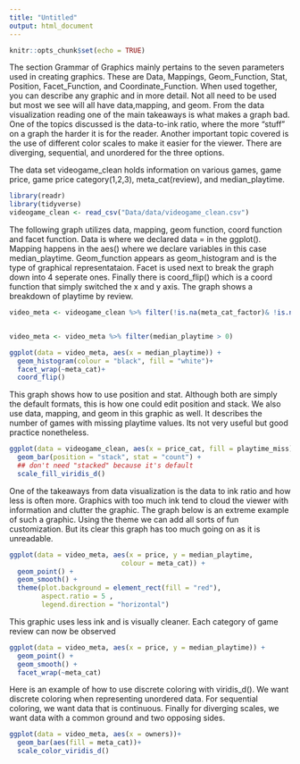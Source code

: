 ```yaml
---
title: "Untitled"
output: html_document
---
```


```r
knitr::opts_chunk$set(echo = TRUE)
```

The section Grammar of Graphics mainly pertains to the seven parameters used in creating graphics. These are Data, Mappings, Geom_Function, Stat, Position, Facet_Function, and Coordinate_Function. When used together, you can describe any graphic and in more detail. Not all need to be used but most we see will all have data,mapping, and geom. From the data visualization reading one of the main takeaways is what makes a graph bad. One of the topics discussed is the data-to-ink ratio, where the more "stuff" on a graph the harder it is for the reader. Another important topic covered is the use of different color scales to make it easier for the viewer. There are diverging, sequential, and unordered for the three options.


The data set videogame_clean holds information on various games, game price, game price category(1,2,3), meta_cat(review), and median_playtime.

```r
library(readr)
library(tidyverse)
videogame_clean <- read_csv("Data/data/videogame_clean.csv")
```

The following graph utilizes data, mapping, geom function, coord function and facet function. Data is where we declared data = in the ggplot(). Mapping happens in the aes() where we declare variables in this case median_playtime. Geom_function appears as geom_histogram and is the type of graphical representataion. Facet is used next to break the graph down into 4 seperate ones. Finally there is coord_flip() which is a coord function that simply switched the x and y axis. The graph shows a breakdown of playtime by review. 

```r
video_meta <- videogame_clean %>% filter(!is.na(meta_cat_factor)& !is.na(price_cat))


video_meta <- video_meta %>% filter(median_playtime > 0)

ggplot(data = video_meta, aes(x = median_playtime)) +
  geom_histogram(colour = "black", fill = "white")+
  facet_wrap(~meta_cat)+
  coord_flip()

```

This graph shows how to use position and stat. Although both are simply the default formats, this is how one could edit position and stack. We also use data, mapping, and geom in this graphic as well. It describes the number of games with missing playtime values. Its not very useful but good practice nonetheless. 
```r
ggplot(data = videogame_clean, aes(x = price_cat, fill = playtime_miss)) +
  geom_bar(position = "stack", stat = "count") +
  ## don't need "stacked" because it's default
  scale_fill_viridis_d()
```

One of the takeaways from data visualization is the data to ink ratio and how less is often more. Graphics with too much ink tend to cloud the viewer with information and clutter the graphic. The graph below is an extreme example of such a graphic. Using the theme we can add all sorts of fun customization. But its clear this graph has too much going on as it is unreadable.

```r
ggplot(data = video_meta, aes(x = price, y = median_playtime,
                            colour = meta_cat)) +
  geom_point() +
  geom_smooth() +
  theme(plot.background = element_rect(fill = "red"),
        aspect.ratio = 5 ,
        legend.direction = "horizontal")
```

This graphic uses less ink and is visually cleaner. Each category of game review can now be observed
```r
ggplot(data = video_meta, aes(x = price, y = median_playtime)) +
  geom_point() +
  geom_smooth() +
  facet_wrap(~meta_cat)
```

Here is an example of how to use discrete coloring with viridis_d(). We want discrete coloring when representing unordered data. For sequential coloring, we want data that is continuous. Finally for diverging scales, we want data with a common ground and two opposing sides. 
```r
ggplot(data = video_meta, aes(x = owners))+
  geom_bar(aes(fill = meta_cat))+
  scale_color_viridis_d()
```


